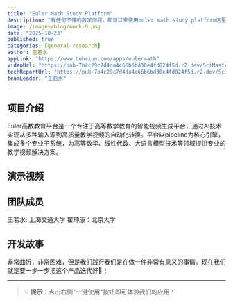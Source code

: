 ```yaml
---
title: "Euler Math Study Platform"
description: "有任何不懂的数学问题，都可以来使用euler math study platform这里有最丰富的课程，以及根据图片讲题功能。"
image: /images/blog/work-9.png
date: "2025-10-23"
published: true
categories: [general-research]
author: 王若水
appLink: "https://www.bohrium.com/apps/eulermath"
videoUrl: "https://pub-7b4c29c7d4da4c66b6bd30e4fd024f5d.r2.dev/SciMaster-competition/work-video-9.mp4"
techReportUrl: "https://pub-7b4c29c7d4da4c66b6bd30e4fd024f5d.r2.dev/SciMaster-competition/work-report-9.pdf"
teamLeader: "王若水"
---
```


## 项目介绍

Euler高数教育平台是一个专注于高等数学教育的智能视频生成平台，通过AI技术实现从多种输入源到高质量教学视频的自动化转换。平台以pipeline为核心引擎，集成多个专业子系统，为高等数学、线性代数、大语言模型技术等领域提供专业的教学视频解决方案。

## 演示视频

<VideoPlayer
  src="https://pub-7b4c29c7d4da4c66b6bd30e4fd024f5d.r2.dev/SciMaster-competition/work-video-9.mp4"
  poster="/images/blog/work-9.png"
/>

## 团队成员

王若水: 上海交通大学
翟珅康：北京大学

## 开发故事

非常曲折，非常困难，但是我们践行我们是在做一件非常有意义的事情。现在我们就是要一步一步把这个产品迭代好🔁！

---

> 💡 **提示**：点击右侧"一键使用"按钮即可体验我们的应用！
